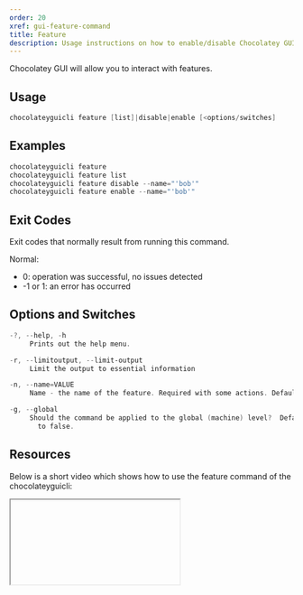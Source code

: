 ```yaml
---
order: 20
xref: gui-feature-command
title: Feature
description: Usage instructions on how to enable/disable Chocolatey GUI features
---
```


Chocolatey GUI will allow you to interact with features.

## Usage

```powershell
chocolateyguicli feature [list]|disable|enable [<options/switches]
```

## Examples

```powershell
chocolateyguicli feature
chocolateyguicli feature list
chocolateyguicli feature disable --name="'bob'"
chocolateyguicli feature enable --name="'bob'"
```

## Exit Codes

Exit codes that normally result from running this command.

Normal:

- 0: operation was successful, no issues detected
- -1 or 1: an error has occurred

## Options and Switches

```powershell
-?, --help, -h
     Prints out the help menu.

-r, --limitoutput, --limit-output
     Limit the output to essential information

-n, --name=VALUE
     Name - the name of the feature. Required with some actions. Defaults to empty.

-g, --global
     Should the command be applied to the global (machine) level?  Defaults
       to false.
```

## Resources

Below is a short video which shows how to use the feature command of the chocolateyguicli:

<Iframe ratio="16x9" link="https://www.youtube.com/embed/Zsyr51jr4QY?list=PL84yg23i9GBjAMY0OfHfn-MH4rviaccuc" />

## Feature Options

The available features that can be configured are:

<AvailableFeatures />
